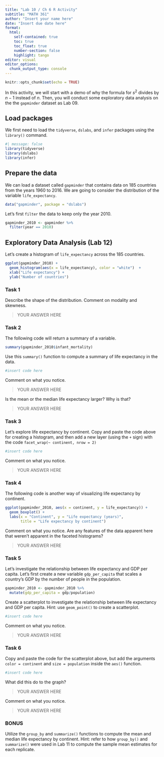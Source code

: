```yaml
---
title: "Lab 10 / Ch 6 R Activity"
subtitle: "MATH 361"
author: "Insert your name here"
date: "Insert due date here"
format: 
  html:
    self-contained: true
    toc: true
    toc_float: true
    number-section: false
    highlight: tango
editor: visual
editor_options: 
  chunk_output_type: console
---
```


```r
knitr::opts_chunk$set(echo = TRUE)
```

In this activity, we will start with a demo of why the formula for $s^2$ divides by $n-1$ instead of $n$. Then, you will conduct some exploratory data analysis on the the `gapminder` dataset as Lab 09.

## Load packages

We first need to load the `tidyverse`, `dslabs`, and `infer` packages using the `library()` command.

```r
#| message: false
library(tidyverse)
library(dslabs)
library(infer)
```

## Prepare the data

We can load a dataset called `gapminder` that contains data on 185 countries from the years 1960 to 2016. We are going to consider the distribution of the variable `life_expectancy`.

```r
data("gapminder", package = "dslabs") 
```

Let's first `filter` the data to keep only the year 2010.

```r
gapminder_2010 <- gapminder %>% 
  filter(year == 2010)
```

## Exploratory Data Analysis (Lab 12)

Let's create a histogram of `life_expectancy` across the 185 countries.

```r
ggplot(gapminder_2010) +
  geom_histogram(aes(x = life_expectancy), color = "white")  +
  xlab("Life expectancy") +
  ylab("Number of countries")
```

### Task 1

Describe the shape of the distribution. Comment on modality and skewness.

> YOUR ANSWER HERE

### Task 2

The following code will return a summary of a variable.

```r
summary(gapminder_2010$infant_mortality)
```

Use this `summary()` function to compute a summary of life expectancy in the data.

```r
#insert code here
```

Comment on what you notice.

> YOUR ANSWER HERE

Is the mean or the median life expectancy larger? Why is that?

> YOUR ANSWER HERE

### Task 3

Let's explore life expectancy by continent. Copy and paste the code above for creating a histogram, and then add a new layer (using the `+` sign) with the code `facet_wrap(~ continent, nrow = 2)`

```r
#insert code here
```

Comment on what you notice.

> YOUR ANSWER HERE

### Task 4

The following code is another way of visualizing life expectancy by continent.

```r
ggplot(gapminder_2010, aes(x = continent, y = life_expectancy)) +
  geom_boxplot() +
  labs(x = "Continent", y = "Life expectancy (years)",
       title = "Life expectancy by continent")
```

Comment on what you notice. Are any features of the data apparent here that weren't apparent in the faceted histograms?

> YOUR ANSWER HERE

### Task 5

Let's investigate the relationship between life expectancy and GDP per capita. Let's first create a new variable `gdp_per_capita` that scales a country's GDP by the number of people in the population.

```r
gapminder_2010 <- gapminder_2010 %>% 
  mutate(gdp_per_capita = gdp/population)
```

Create a scatterplot to investigate the relationship between life expectancy and GDP per capita. Hint: use `geom_point()` to create a scatterplot.

```r
#insert code here
```

Comment on what you notice.

> YOUR ANSWER HERE

### Task 6

Copy and paste the code for the scatterplot above, but add the arguments `color = continent` and `size = population` inside the `aes()` function.

```r
#insert code here
```

What did this do to the graph?

> YOUR ANSWER HERE

Comment on what you notice.

> YOUR ANSWER HERE

### BONUS

Utilize the `group_by` and `summarize()` functions to compute the mean and median life expectancy by continent. Hint: refer to how `group_by()` and `summarize()` were used in Lab 11 to compute the sample mean estimates for each replicate.

```r

```
